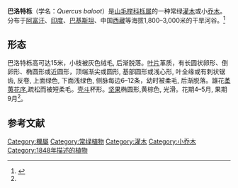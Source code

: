 {{Speciesbox
| status = LC
| status_system = IUCN3.1
| status_ref = <ref>{{cite journal |title=Quercus baloot: IUCN SSC Global Tree Specialist Group & Botanic Gardens Conservation International (BGCI): The IUCN Red List of Threatened Species 2020: e.T78805357A162853396 |date=2018-06-12 |doi=10.2305/IUCN.UK.2020-1.RLTS.T78805357A162853396.en}}</ref>
| image =
| genus = Quercus
| species = baloot
| authority =  Griff.
|synonyms =
*''Quercus ilicifolius'' <small>Griff.</small>
| synonyms_ref = 
}}
'''巴洛特栎'''（学名：''Quercus baloot''）是[[山毛榉科|山毛榉科]][[栎属|栎属]]的一种常绿[[灌木|灌木]]或小[[乔木|乔木]]。分布于[[阿富汗|阿富汗]]、[[印度|印度]]、[[巴基斯坦|巴基斯坦]]、中国[[西藏|西藏]]等海拔1,800–3,000米的干旱河谷。<ref name="biods.2020161">{{cite journal |last1=Liu |first1=Cheng |last2=Ya |first2=Jidong |last3=Guo |first3=Yongjie |last4=Cai |first4=Jie |last5=Zhang |first5=Ting |title=Newly recorded species of seed plants from Xizang, China |journal=Biodiversity Science |date=2020-10-20 |volume=28 |issue=10 |pages=1238 |doi=10.17520/biods.2020161}}</ref>

==形态==
巴洛特栎高可达15米，小枝被灰色绒毛, 后渐脱落。[[叶片|叶片]]革质，有长圆状卵形、倒卵形、椭圆形或近圆形，顶端渐尖或圆形, 基部圆形或浅心形, 叶全缘或有刺状锯齿, 反卷, 上面绿色, 下面浅绿色, 侧脉每边6–12条，幼时被柔毛, 后渐脱落。雄花[[葇荑花序|葇荑花序]],疏松而被短柔毛。[[壳斗|壳斗]]杯形。[[坚果|坚果]]椭圆形,黄棕色, 光滑。花期4–5月, 果期9月<ref name="biods.2020161" />。

==参考文献==
{{reflist}}
{{Taxonbar|from=Q15336628}}

[[Category:櫟屬|Category:櫟屬]]
[[Category:常绿植物|Category:常绿植物]]
[[Category:灌木|Category:灌木]]
[[Category:小乔木|Category:小乔木]]
[[Category:1848年描述的植物|Category:1848年描述的植物]]